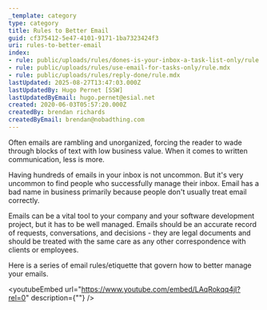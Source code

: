 ```yaml
---
_template: category
type: category
title: Rules to Better Email
guid: cf375412-5e47-4101-9171-1ba7323424f3
uri: rules-to-better-email
index:
- rule: public/uploads/rules/dones-is-your-inbox-a-task-list-only/rule.mdx
- rule: public/uploads/rules/use-email-for-tasks-only/rule.mdx
- rule: public/uploads/rules/reply-done/rule.mdx
lastUpdated: 2025-08-27T13:47:03.000Z
lastUpdatedBy: Hugo Pernet [SSW]
lastUpdatedByEmail: hugo.pernet@esial.net
created: 2020-06-03T05:57:20.000Z
createdBy: brendan richards
createdByEmail: brendan@nobadthing.com
---
```


Often emails are rambling and unorganized, forcing the reader to wade through blocks of text with low business value. When it comes to written communication, less is more.

Having hundreds of emails in your inbox is not uncommon. But it's very uncommon to find people who successfully manage their inbox. Email has a bad name in business primarily because people don't usually treat email correctly.

Emails can be a vital tool to your company and your software development project, but it has to be well managed. Emails should be an accurate record of requests, conversations, and decisions - they are legal documents and should be treated with the same care as any other correspondence with clients or employees.

Here is a series of email rules/etiquette that govern how to better manage your emails.

<youtubeEmbed url="https://www.youtube.com/embed/LAqRokqq4jI?rel=0" description={""} />
